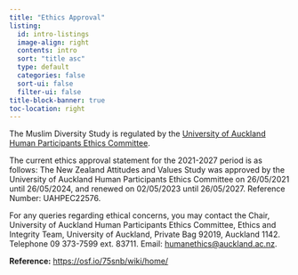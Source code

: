 ```yaml
---
title: "Ethics Approval"
listing:
  id: intro-listings
  image-align: right
  contents: intro
  sort: "title asc"
  type: default
  categories: false
  sort-ui: false
  filter-ui: false
title-block-banner: true
toc-location: right
---
```


The Muslim Diversity Study is regulated by the [University of Auckland Human Participants Ethics Committee](https://www.auckland.ac.nz/en/about-us/about-the-university/the-university/governance-and-committees/committees/a-z-committees/human-participation-ethics-committee.html).

The current ethics approval statement for the 2021-2027 period is as follows: The New Zealand Attitudes and Values Study was approved by the University of Auckland Human Participants Ethics Committee on 26/05/2021 until 26/05/2024, and renewed on 02/05/2023 until 26/05/2027. Reference Number: UAHPEC22576.

For any queries regarding ethical concerns, you may contact the Chair, University of Auckland Human Participants Ethics Committee, Ethics and Integrity Team, University of Auckland, Private Bag 92019, Auckland 1142. Telephone 09 373-7599 ext. 83711. Email: [humanethics@auckland.ac.nz](mailto:humanethics@auckland.ac.nz).

**Reference:** <https://osf.io/75snb/wiki/home/>